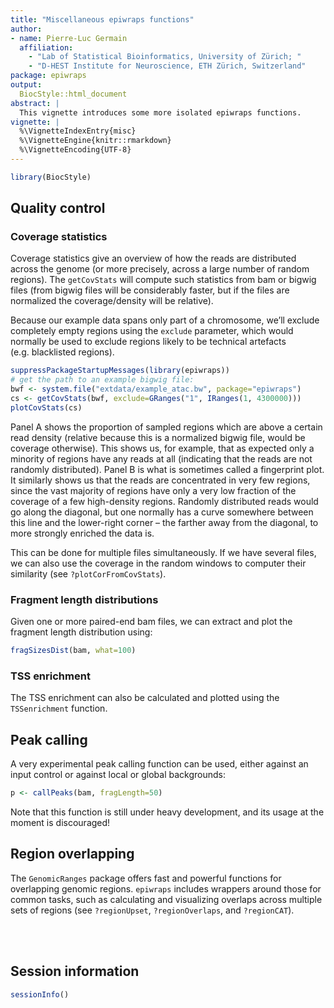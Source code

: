 ```yaml
---
title: "Miscellaneous epiwraps functions"
author: 
- name: Pierre-Luc Germain
  affiliation:
    - "Lab of Statistical Bioinformatics, University of Zürich; "
    - "D-HEST Institute for Neuroscience, ETH Zürich, Switzerland"
package: epiwraps
output:
  BiocStyle::html_document
abstract: |
  This vignette introduces some more isolated epiwraps functions.
vignette: |
  %\VignetteIndexEntry{misc}
  %\VignetteEngine{knitr::rmarkdown}
  %\VignetteEncoding{UTF-8}
---
```


```r
library(BiocStyle)
```

## Quality control

### Coverage statistics

Coverage statistics give an overview of how the reads are distributed across 
the genome (or more precisely, across a large number of random regions). The 
`getCovStats` will compute such statistics from bam or bigwig files (from 
bigwig files will be considerably faster, but if the files are normalized 
the coverage/density will be relative).

Because our example data spans only part of a chromosome, we'll exclude 
completely empty regions using the `exclude` parameter, which would normally
be used to exclude regions likely to be technical artefacts (e.g. blacklisted
regions). 

```r
suppressPackageStartupMessages(library(epiwraps))
# get the path to an example bigwig file:
bwf <- system.file("extdata/example_atac.bw", package="epiwraps")
cs <- getCovStats(bwf, exclude=GRanges("1", IRanges(1, 4300000)))
plotCovStats(cs)
```

Panel A shows the proportion of sampled regions which are above a certain read 
density (relative because this is a normalized bigwig file, would be coverage 
otherwise). This shows us, for example, that as expected only a minority of 
regions have any reads at all (indicating that the reads are not randomly 
distributed).
Panel B is what is sometimes called a fingerprint plot. It similarly shows us 
that the reads are concentrated in very few regions, since the vast majority of
regions have only a very low fraction of the coverage of a few high-density 
regions.
Randomly distributed reads would go along the diagonal, but one normally has a 
curve somewhere between this line and the lower-right corner -- the farther 
away from the diagonal, to more strongly enriched the data is.

This can be done for multiple files simultaneously. If we have several files, 
we can also use the coverage in the random windows to computer their similarity 
(see `?plotCorFromCovStats`).

### Fragment length distributions

Given one or more paired-end bam files, we can extract and plot the fragment 
length distribution using:

```r
fragSizesDist(bam, what=100)
```

### TSS enrichment

The TSS enrichment can also be calculated and plotted using the `TSSenrichment`
function.

## Peak calling

A very experimental peak calling function can be used, either against an input 
control or against local or global backgrounds:

```r
p <- callPeaks(bam, fragLength=50)
```

Note that this function is still under heavy development, and its usage at the moment is discouraged!

## Region overlapping

The `GenomicRanges` package offers fast and powerful functions for overlapping
genomic regions. `epiwraps` includes wrappers around those for common tasks, 
such as calculating and visualizing overlaps across multiple sets of regions 
(see `?regionUpset`, `?regionOverlaps`, and `?regionCAT`).

<br/><br/>

## Session information {-}

```r
sessionInfo()
```

